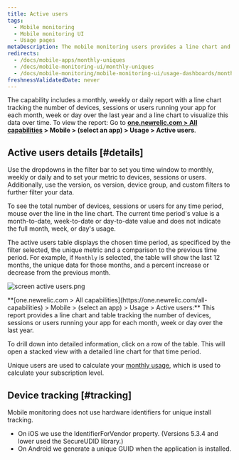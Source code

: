 ```yaml
---
title: Active users
tags:
  - Mobile monitoring
  - Mobile monitoring UI
  - Usage pages
metaDescription: The mobile monitoring users provides a line chart and table with the number of unique devices, sessions, or users running your mobile app each month, week or day over time.
redirects:
  - /docs/mobile-apps/monthly-uniques
  - /docs/mobile-monitoring-ui/monthly-uniques
  - /docs/mobile-monitoring/mobile-monitoring-ui/usage-dashboards/monthly-uniques-report
freshnessValidatedDate: never
---
```


The <InlinePopover type="mobile"/> capability includes a monthly, weekly or daily report with a line chart tracking the number of devices, sessions or users running your app for each month, week or day over the last year and a line chart to visualize this data over time. To view the report: Go to <DNT>**[one.newrelic.com > All capabilities](https://one.newrelic.com/all-capabilities) > Mobile > (select an app) > Usage > Active users**</DNT>.

## Active users details [#details]

Use the dropdowns in the filter bar to set you time window to monthly, weekly or daily and to set your metric to devices, sessions or users. Additionally, use the version, os version, device group, and custom filters to further filter your data.


To see the total number of devices, sessions or users for any time period, mouse over the line in the line chart. The current time period's value is a month-to-date, week-to-date or day-to-date value and does not indicate the full month, week, or day's usage.


The active users table displays the chosen time period, as specificed by the filter selected, the unique metric and a comparison to the previous time period. For example, if `Monthly` is selected, the table will show the last 12 months, the unique data for those months, and a percent increase or decrease from the previous month.

<img
  title="screen active users.png"
  alt="screen active users.png"
  src="/images/mobile_screenshot-full_active-users.webp"
/>

<figcaption>
  <DNT>**[one.newrelic.com > All capabilities](https://one.newrelic.com/all-capabilities) > Mobile > (select an app) > Usage > Active users:**</DNT> This report provides a line chart and table tracking the number of devices, sessions or users running your app for each month, week or day over the last year.
</figcaption>

To drill down into detailed information, click on a row of the table. This will open a stacked view with a detailed line chart for that time period.

Unique users are used to calculate your [monthly usage](/docs/accounts/new-relic-account-usage/mobile-usage/mobile-subscription-usage-ui), which is used to calculate your subscription level.

## Device tracking [#tracking]

Mobile monitoring does not use hardware identifiers for unique install tracking.

* On iOS we use the IdentifierForVendor property. (Versions 5.3.4 and lower used the SecureUDID library.)
* On Android we generate a unique GUID when the application is installed.
